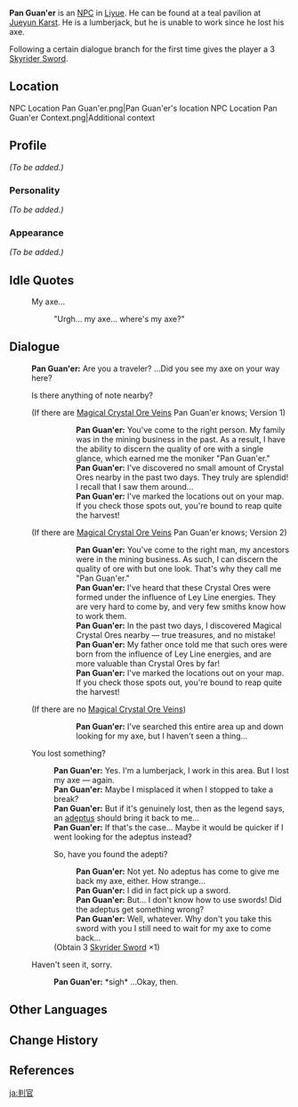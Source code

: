 {{Meta
<!-- Remove this template after adding the missing info -->
|missing_NPC_profile  = yes
}}
{{Character Infobox
|image            = NPC Pan Guan'er.png
|voiceEN          = 
|region           = Liyue
|dialoguereward   = {{Card|Skyrider Sword|1}}
|type             = NPC
}}
'''Pan Guan'er''' is an [[NPC]] in [[Liyue]]. He can be found at a teal pavilion at [[Jueyun Karst]]. He is a lumberjack, but he is unable to work since he lost his axe.

Following a certain dialogue branch for the first time gives the player a 3{{star}} [[Skyrider Sword]].

==Location==
<gallery>
NPC Location Pan Guan'er.png|Pan Guan'er's location
NPC Location Pan Guan'er Context.png|Additional context
</gallery>

==Profile==
<!-- detailed story/lore information goes here -->
''(To be added.)''

===Personality===
''(To be added.)''

===Appearance===
''(To be added.)''

==Idle Quotes==
{{Dialogue start}}
: {{DIcon|Idle}} My axe...
:: {{A|VO Pan Guan'er 01.ogg}} "Urgh... my axe... where's my axe?"
{{Dialogue end}}

==Dialogue==
{{Dialogue start}}
:'''Pan Guan'er:''' Are you a traveler? ...Did you see my axe on your way here?
:{{DIcon|!}} Is there anything of note nearby?
:;(If there are [[Magical Crystal Chunk|Magical Crystal Ore Veins]] Pan Guan'er knows; Version 1)
:::'''Pan Guan'er:''' You've come to the right person. My family was in the mining business in the past. As a result, I have the ability to discern the quality of ore with a single glance, which earned me the moniker "Pan Guan'er."
:::'''Pan Guan'er:''' I've discovered no small amount of Crystal Ores nearby in the past two days. They truly are splendid! I recall that I saw them around...
:::'''Pan Guan'er:''' I've marked the locations out on your map. If you check those spots out, you're bound to reap quite the harvest!
::;([[Rich Ore Reserve]]s nearby marked on the map)
:;(If there are [[Magical Crystal Chunk|Magical Crystal Ore Veins]] Pan Guan'er knows; Version 2)
:::'''Pan Guan'er:''' You've come to the right man, my ancestors were in the mining business. As such, I can discern the quality of ore with but one look. That's why they call me "Pan Guan'er."
:::'''Pan Guan'er:''' I've heard that these Crystal Ores were formed under the influence of Ley Line energies. They are very hard to come by, and very few smiths know how to work them.
:::'''Pan Guan'er:''' In the past two days, I discovered Magical Crystal Ores nearby &mdash; true treasures, and no mistake!
:::'''Pan Guan'er:''' My father once told me that such ores were born from the influence of Ley Line energies, and are more valuable than Crystal Ores by far!
:::'''Pan Guan'er:''' I've marked the locations out on your map. If you check those spots out, you're bound to reap quite the harvest!
::;([[Rich Ore Reserve]]s nearby marked on the map)
:;(If there are no [[Magical Crystal Chunk|Magical Crystal Ore Veins]])
:::'''Pan Guan'er:''' I've searched this entire area up and down looking for my axe, but I haven't seen a thing...
:{{DIcon}} You lost something?
::'''Pan Guan'er:''' Yes. I'm a lumberjack, I work in this area. But I lost my axe &mdash; again.
::'''Pan Guan'er:''' Maybe I misplaced it when I stopped to take a break?
::'''Pan Guan'er:''' But if it's genuinely lost, then as the legend says, an [[Adepti|adeptus]] should bring it back to me...
::'''Pan Guan'er:''' If that's the case... Maybe it would be quicker if I went looking for the adeptus instead?
::{{DIcon|Reward}} So, have you found the adepti?
:::'''Pan Guan'er:''' Not yet. No adeptus has come to give me back my axe, either. How strange...
:::'''Pan Guan'er:''' I did in fact pick up a sword.
:::'''Pan Guan'er:''' But... I don't know how to use swords! Did the adeptus get something wrong?
:::'''Pan Guan'er:''' Well, whatever. Why don't you take this sword with you I still need to wait for my axe to come back...
::;(Obtain 3{{star}} [[Skyrider Sword]] ×1)
:{{DIcon}} Haven't seen it, sorry.
::'''Pan Guan'er:''' *sigh* ...Okay, then.
{{Dialogue end}}

==Other Languages==
{{Other Languages
|default_hidden = 1
|en      = Pan Guan'er
|zhs     = 判官儿
|zhs_rm  = Pàn Guān'er
|zht     = 判官兒
|zht_rm  = Pàn Guān'er
|ja      = 判官
|ja_rm   = Hangan{{Assumed}}
|ko      = 판관
|ko_rm   = Pangwan
|es      = Pan Guang'er el Orfebre
|fr      = Pan Guan'er
|ru      = Пан Гуаньэр
|th      = Pan Guan'er
|vi      = Pan Guan'er
|de      = Pan Guan’er
|id      = Pan Guan'er
|pt      = Pan Guang'er
|tr      = Pan Guan'er
|it      = Pan Guan'er
}}

==Change History==
{{Change History|1.0}}

==References==
{{Reflist}}

[[ja:判官]]